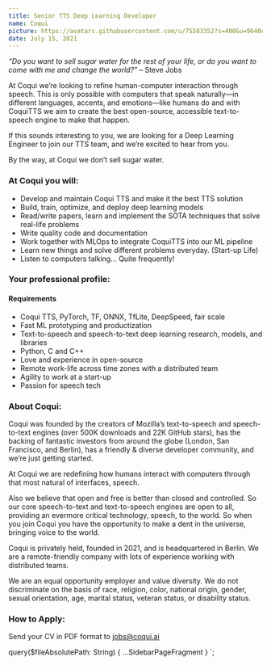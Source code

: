 ```yaml
---
title: Senior TTS Deep Learning Developer
name: Coqui
picture: https://avatars.githubusercontent.com/u/75583352?s=400&u=9640c480b84c161c8976d1ebbf2ec3f803f9d82e&v=4
date: July 15, 2021
---
```



_“Do you want to sell sugar water for the rest of your life, or do you want to come with me and change the world?”_
– Steve Jobs

At Coqui we’re looking to refine human-computer interaction through speech. This is only possible with computers
that speak naturally—in different languages, accents, and emotions—like humans do and with CoquiTTS we aim to
create the best open-source, accessible text-to-speech engine to make that happen.

If this sounds interesting to you, we are looking for a Deep Learning Engineer to join our TTS team, and we’re
excited to hear from you.

By the way, at Coqui we don’t sell sugar water.

<!-- markdownlint-disable no-trailing-punctuation -->

### At Coqui you will:

- Develop and maintain Coqui TTS and make it the best TTS solution
- Build, train, optimize, and deploy deep learning models
- Read/write papers, learn and implement the SOTA techniques that solve real-life problems
- Write quality code and documentation
- Work together with MLOps to integrate CoquiTTS into our ML pipeline
- Learn new things and solve different problems everyday. (Start-up Life)
- Listen to computers talking… Quite frequently!

### Your professional profile:

#### Requirements

- Coqui TTS, PyTorch, TF, ONNX, TfLite, DeepSpeed, fair scale
- Fast ML prototyping and productization
- Text-to-speech and speech-to-text deep learning research, models, and libraries
- Python, C and C++
- Love and experience in open-source
- Remote work-life across time zones with a distributed team
- Agility to work at a start-up
- Passion for speech tech

### About Coqui:

Coqui was founded by the creators of Mozilla’s text-to-speech and speech-to-text engines (over 500K downloads and
22K GitHub stars), has the backing of fantastic investors from around the globe (London, San Francisco, and Berlin),
has a friendly & diverse developer community, and we’re just getting started.

At Coqui we are redefining how humans interact with computers through that most natural of interfaces, speech.

Also we believe that open and free is better than closed and controlled. So our core speech-to-text and text-to-speech
engines are open to all, providing an evermore critical technology, speech, to the world. So when you join Coqui
you have the opportunity to make a dent in the universe, bringing voice to the world.

Coqui is privately held, founded in 2021, and is headquartered in Berlin. We are a remote-friendly company with lots
of experience working with distributed teams.

We are an equal opportunity employer and value diversity. We do not discriminate on the basis of race, religion,
color, national origin, gender, sexual orientation, age, marital status, veteran status, or disability status.

### How to Apply:

Send your CV in PDF format to jobs@coqui.ai

<!-- markdownlint-enable line-length -->

  query($fileAbsolutePath: String) {
    ...SidebarPageFragment
  }
`;
